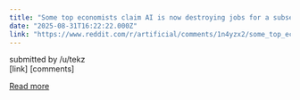```yaml
---
title: "Some top economists claim AI is now destroying jobs for a subset of Americans. Are they right?"
date: "2025-08-31T16:22:22.000Z"
link: "https://www.reddit.com/r/artificial/comments/1n4yzx2/some_top_economists_claim_ai_is_now_destroying/"
---
```


submitted by    /u/tekz  
 [link]   [comments]

[Read more](https://www.reddit.com/r/artificial/comments/1n4yzx2/some_top_economists_claim_ai_is_now_destroying/)
